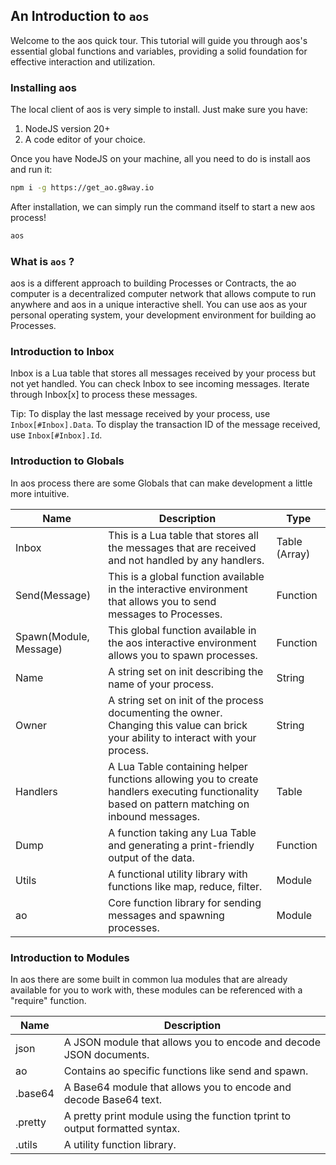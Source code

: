
## An Introduction to `aos`

Welcome to the aos quick tour. This tutorial will guide you through aos's essential global functions and variables, providing a solid foundation for effective interaction and utilization.

### Installing aos

The local client of aos is very simple to install. Just make sure you have:
1. NodeJS version 20+
2. A code editor of your choice.

Once you have NodeJS on your machine, all you need to do is install aos and run it:

```bash
npm i -g https://get_ao.g8way.io
```

After installation, we can simply run the command itself to start a new aos process!

```bash
aos
```

### What is `aos` ?

aos is a different approach to building Processes or Contracts, the ao computer is a decentralized computer network that allows compute to run anywhere and aos in a unique interactive shell. You can use aos as your personal operating system, your development environment for building ao Processes.

### Introduction to Inbox

Inbox is a Lua table that stores all messages received by your process but not yet handled. You can check Inbox to see incoming messages. Iterate through Inbox[x] to process these messages.

<Callout>Tip: To display the last message received by your process, use ```Inbox[#Inbox].Data```. To display the transaction ID of the message received, use ```Inbox[#Inbox].Id```.</Callout>

### Introduction to Globals

In aos process there are some Globals that can make development a little more intuitive.

| Name          | Description                                                                                     | Type           |
|---------------|-------------------------------------------------------------------------------------------------|----------------|
| Inbox         | This is a Lua table that stores all the messages that are received and not handled by any handlers. | Table (Array)  |
| Send(Message) | This is a global function available in the interactive environment that allows you to send messages to Processes. | Function       |
| Spawn(Module, Message) | This global function available in the aos interactive environment allows you to spawn processes. | Function       |
| Name          | A string set on init describing the name of your process.                                       | String         |
| Owner         | A string set on init of the process documenting the owner. Changing this value can brick your ability to interact with your process. | String         |
| Handlers      | A Lua Table containing helper functions allowing you to create handlers executing functionality based on pattern matching on inbound messages. | Table          |
| Dump          | A function taking any Lua Table and generating a print-friendly output of the data.              | Function       |
| Utils         | A functional utility library with functions like map, reduce, filter.                            | Module         |
| ao            | Core function library for sending messages and spawning processes.                               | Module         |


### Introduction to Modules

In aos there are some built in common lua modules that are already available for you to work with, these modules can be referenced with a "require" function.

| Name     | Description                                                                                           |
|----------|-------------------------------------------------------------------------------------------------------|
| json     | A JSON module that allows you to encode and decode JSON documents.                                      |
| ao       | Contains ao specific functions like send and spawn.                                                     |
| .base64  | A Base64 module that allows you to encode and decode Base64 text.                                        |
| .pretty  | A pretty print module using the function tprint to output formatted syntax.                             |
| .utils   | A utility function library.                                                                            |